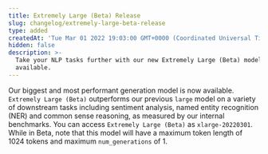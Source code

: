 ```yaml
---
title: Extremely Large (Beta) Release
slug: changelog/extremely-large-beta-release
type: added
createdAt: 'Tue Mar 01 2022 19:03:00 GMT+0000 (Coordinated Universal Time)'
hidden: false
description: >-
  Take your NLP tasks further with our new Extremely Large (Beta) model, now
  available.
---
```

Our biggest and most performant generation model is now available. `Extremely Large (Beta)` outperforms our previous `large` model on a variety of downstream tasks including sentiment analysis, named entity recognition (NER) and common sense reasoning, as measured by our internal benchmarks. You can access `Extremely Large (Beta)` as `xlarge-20220301`. While in Beta, note that this model will have a maximum token length of 1024 tokens and maximum `num_generations` of 1.
